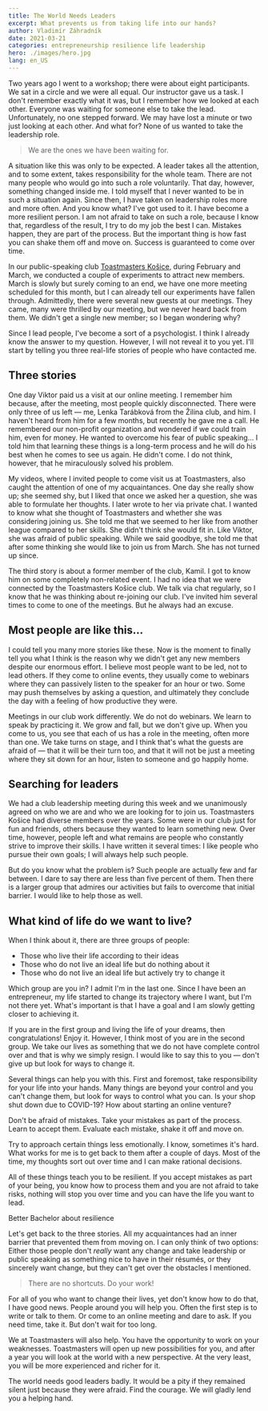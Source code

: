 ```yaml
---
title: The World Needs Leaders
excerpt: What prevents us from taking life into our hands?
author: Vladimír Záhradník
date: 2021-03-21
categories: entrepreneurship resilience life leadership
hero: ./images/hero.jpg
lang: en_US
---
```


Two years ago I went to a workshop; there were about eight participants. We sat in a circle and we were all equal. Our instructor gave us a task. I don't remember exactly what it was, but I remember how we looked at each other. Everyone was waiting for someone else to take the lead. Unfortunately, no one stepped forward. We may have lost a minute or two just looking at each other. And what for? None of us wanted to take the leadership role.

> We are the ones we have been waiting for.

A situation like this was only to be expected. A leader takes all the attention, and to some extent, takes responsibility for the whole team. There are not many people who would go into such a role voluntarily. That day, however, something changed inside me. I told myself that I never wanted to be in such a situation again. Since then, I have taken on leadership roles more and more often. And you know what? I've got used to it. I have become a more resilient person. I am not afraid to take on such a role, because I know that, regardless of the result, I try to do my job the best I can. Mistakes happen, they are part of the process. But the important thing is how fast you can shake them off and move on. Success is guaranteed to come over time.

In our public-speaking club [Toastmasters Košice][tm-kosice], during February and March, we conducted a couple of experiments to attract new members. March is slowly but surely coming to an end, we have one more meeting scheduled for this month, but I can already tell our experiments have fallen through. Admittedly, there were several new guests at our meetings. They came, many were thrilled by our meeting, but we never heard back from them. We didn't get a single new member; so I began wondering why?

Since I lead people, I've become a sort of a psychologist. I think I already know the answer to my question. However, I will not reveal it to you yet. I'll start by telling you three real-life stories of people who have contacted me.

## Three stories
One day Viktor paid us a visit at our online meeting. I remember him because, after the meeting, most people quickly disconnected. There were only three of us left — me, Lenka Tarábková from the Žilina club, and him. I haven't heard from him for a few months, but recently he gave me a call. He remembered our non-profit organization and wondered if we could train him, even for money. He wanted to overcome his fear of public speaking... I told him that learning these things is a long-term process and he will do his best when he comes to see us again. He didn't come. I do not think, however, that he miraculously solved his problem.

My videos, where I invited people to come visit us at Toastmasters, also caught the attention of one of my acquaintances. One day she really show up; she seemed shy, but I liked that once we asked her a question, she was able to formulate her thoughts. I later wrote to her via private chat. I wanted to know what she thought of Toastmasters and whether she was considering joining us. She told me that we seemed to her like from another league compared to her skills. She didn't think she would fit in. Like Viktor, she was afraid of public speaking. While we said goodbye, she told me that after some thinking she would like to join us from March. She has not turned up since.

The third story is about a former member of the club, Kamil. I got to know him on some completely non-related event. I had no idea that we were connected by the Toastmasters Košice club. We talk via chat regularly, so I know that he was thinking about re-joining our club. I've invited him several times to come to one of the meetings. But he always had an excuse.

## Most people are like this...
I could tell you many more stories like these. Now is the moment to finally tell you what I think is the reason why we didn't get any new members despite our enormous effort. I believe most people want to be led, not to lead others. If they come to online events, they usually come to webinars where they can passively listen to the speaker for an hour or two. Some may push themselves by asking a question, and ultimately they conclude the day with a feeling of how productive they were.

Meetings in our club work differently. We do not do webinars. We learn to speak by practicing it. We grow and fall, but we don't give up. When you come to us, you see that each of us has a role in the meeting, often more than one. We take turns on stage, and I think that's what the guests are afraid of — that it will be their turn too, and that it will not be just a meeting where they sit down for an hour, listen to someone and go happily home.

## Searching for leaders
We had a club leadership meeting during this week and we unanimously agreed on who we are and who we are looking for to join us. Toastmasters Košice had diverse members over the years. Some were in our club just for fun and friends, others because they wanted to learn something new. Over time, however, people left and what remains are people who constantly strive to improve their skills. I have written it several times: I like people who pursue their own goals; I will always help such people.

But do you know what the problem is? Such people are actually few and far between. I dare to say there are less than five percent of them. Then there is a larger group that admires our activities but fails to overcome that initial barrier. I would like to help those as well.

## What kind of life do we want to live?
When I think about it, there are three groups of people:
- Those who live their life according to their ideas
- Those who do not live an ideal life but do nothing about it
- Those who do not live an ideal life but actively try to change it

Which group are you in? I admit I'm in the last one. Since I have been an entrepreneur, my life started to change its trajectory where I want, but I'm not there yet. What's important is that I have a goal and I am slowly getting closer to achieving it.

If you are in the first group and living the life of your dreams, then congratulations! Enjoy it. However, I think most of you are in the second group. We take our lives as something that we do not have complete control over and that is why we simply resign. I would like to say this to you — don't give up but look for ways to change it.

Several things can help you with this. First and foremost, take responsibility for your life into your hands. Many things are beyond your control and you can't change them, but look for ways to control what you can. Is your shop shut down due to COVID-19? How about starting an online venture?

Don't be afraid of mistakes. Take your mistakes as part of the process. Learn to accept them. Evaluate each mistake, shake it off and move on.

Try to approach certain things less emotionally. I know, sometimes it's hard. What works for me is to get back to them after a couple of days. Most of the time, my thoughts sort out over time and I can make rational decisions.

All of these things teach you to be resilient. If you accept mistakes as part of your being, you know how to process them and you are not afraid to take risks, nothing will stop you over time and you can have the life you want to lead. 

<div class="Image__Medium">
  <YouTube videoId="Suwr1IFAxfs" />
  <figcaption>Better Bachelor about resilience</figcaption>
</div>

Let's get back to the three stories. All my acquaintances had an inner barrier that prevented them from moving on. I can only think of two options: Either those people don't *really* want any change and take leadership or public speaking as something nice to have in their résumés, or they sincerely want change, but they can't get over the obstacles I mentioned.

> There are no shortcuts. Do your work!

For all of you who want to change their lives, yet don't know how to do that, I have good news. People around you will help you. Often the first step is to write or talk to them. Or come to an online meeting and dare to ask. If you need time, take it. But don't wait for too long.

We at Toastmasters will also help. You have the opportunity to work on your weaknesses. Toastmasters will open up new possibilities for you, and after a year you will look at the world with a new perspective. At the very least, you will be more experienced and richer for it.

The world needs good leaders badly. It would be a pity if they remained silent just because they were afraid. Find the courage. We will gladly lend you a helping hand.


[//]: # (Used references)
[tm-kosice]: https://www.toastmasterskosice.sk/

